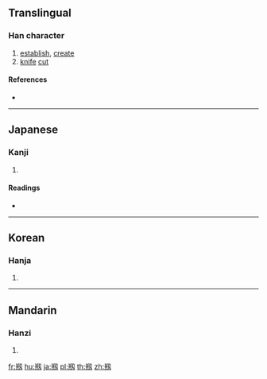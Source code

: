 {{also|刱|剙}}
==Translingual==

===Han character===
{{Han char|rn=18|rad=刀|as=07|sn=9|four=|canj=TTSHI,TTSK,XTTSH|ids=⿰并刃}}

# [[establish]], [[create]]
# [[knife]] [[cut]]

====References====
* {{Han ref|kx=0140.291|dkj=02024|dj=0320.030|hdz=10338.140|uh=524F|ud=21071}}

----

==Japanese==

===Kanji===
{{ja-kanji|grade=|rs=刀07}}

# {{defn|lang=ja|sort=刀07}}

====Readings====
* {{ja-readings|on=[[そう]] (sō), [[しょう]] (shō)|kun=[[はじめる]] (hajimeru)}}

----

==Korean==

===Hanja===
{{ko-hanja|hangeul=창|rv=chang|mr=ch'ang}}

# {{defn|lang=ko|sort=刀07}}

----

==Mandarin==

===Hanzi===
{{cmn-hanzi|pin=[[chuāng]] ([[chuang1]]), [[chuàng]] ([[chuang4]])|wg=ch'uang<sup>1</sup>, ch'uang<sup>4</sup>}}

# {{defn|lang=cmn|sort=刀07}}

[[fr:剏]]
[[hu:剏]]
[[ja:剏]]
[[pl:剏]]
[[th:剏]]
[[zh:剏]]